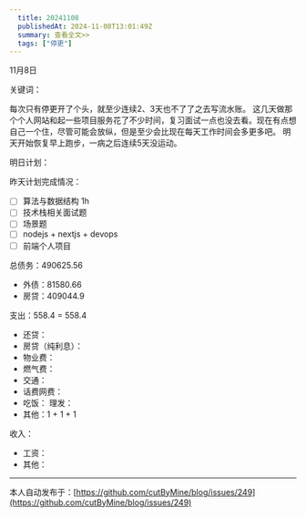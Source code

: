 ```yaml
---
  title: 20241108
  publishedAt: 2024-11-08T13:01:49Z
  summary: 查看全文>>
  tags: ["停更"]
---
```


11月8日 

关键词：

每次只有停更开了个头，就至少连续2、3天也不了了之去写流水账。
这几天做那个个人网站和起一些项目服务花了不少时间，复习面试一点也没去看。现在有点想自己一个住，尽管可能会放纵，但是至少会比现在每天工作时间会多更多吧。
明天开始恢复早上跑步，一病之后连续5天没运动。

明日计划：


昨天计划完成情况：
- [ ] 算法与数据结构  1h
- [ ] 技术栈相关面试题
- [ ] 场景题
- [ ] nodejs + nextjs + devops
- [ ] 前端个人项目

总债务：490625.56
- 外债：81580.66
- 房贷：409044.9

支出：558.4 = 558.4
- 还贷：
- 房贷（纯利息）：
- 物业费：
- 燃气费：
- 交通：
- 话费网费：
- 吃饭：
 理发：
- 其他：1 + 1 + 1

收入：
- 工资：
- 其他：


---
本人自动发布于：[https://github.com/cutByMine/blog/issues/249](https://github.com/cutByMine/blog/issues/249)
